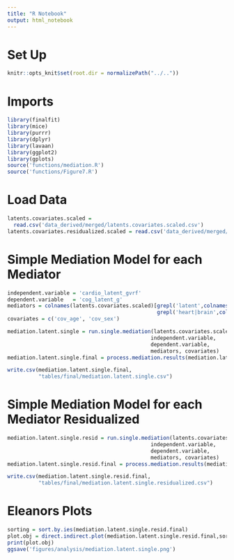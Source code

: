 ```yaml
---
title: "R Notebook"
output: html_notebook
---
```


# Set Up
```r
knitr::opts_knit$set(root.dir = normalizePath("../.."))
```

# Imports
```r
library(finalfit)
library(mice)
library(purrr)
library(dplyr)
library(lavaan)
library(ggplot2)
library(gplots)
source('functions/mediation.R')
source('functions/Figure7.R')
```

# Load Data
```r
latents.covariates.scaled = 
  read.csv('data_derived/merged/latents.covariates.scaled.csv')
latents.covariates.residualized.scaled = read.csv('data_derived/merged/latents.covariates.residualized.scaled.csv')
```


# Simple Mediation Model for each Mediator 
```r
independent.variable = 'cardio_latent_gvrf'
dependent.variable   = 'cog_latent_g'
mediators = colnames(latents.covariates.scaled)[grepl('latent',colnames(latents.covariates.scaled)) &
                                                grepl('heart|brain',colnames(latents.covariates.scaled))]
covariates = c('cov_age', 'cov_sex')
```

```r
mediation.latent.single = run.single.mediation(latents.covariates.scaled, 
                                              independent.variable,
                                              dependent.variable, 
                                              mediators, covariates)
mediation.latent.single.final = process.mediation.results(mediation.latent.single)
```

```r
write.csv(mediation.latent.single.final,
          "tables/final/mediation.latent.single.csv")
```


# Simple Mediation Model for each Mediator Residualized

```r
mediation.latent.single.resid = run.single.mediation(latents.covariates.residualized.scaled, 
                                              independent.variable,
                                              dependent.variable, 
                                              mediators, covariates)
mediation.latent.single.resid.final = process.mediation.results(mediation.latent.single.resid)
```

```r
write.csv(mediation.latent.single.resid.final,
          "tables/final/mediation.latent.single.residualized.csv")
```

# Eleanors Plots

```r
sorting = sort.by.ies(mediation.latent.single.resid.final)
plot.obj = direct.indirect.plot(mediation.latent.single.resid.final,sorting, ylims=c(-0.1,0.1))
print(plot.obj)
ggsave('figures/analysis/mediation.latent.single.png')
```


